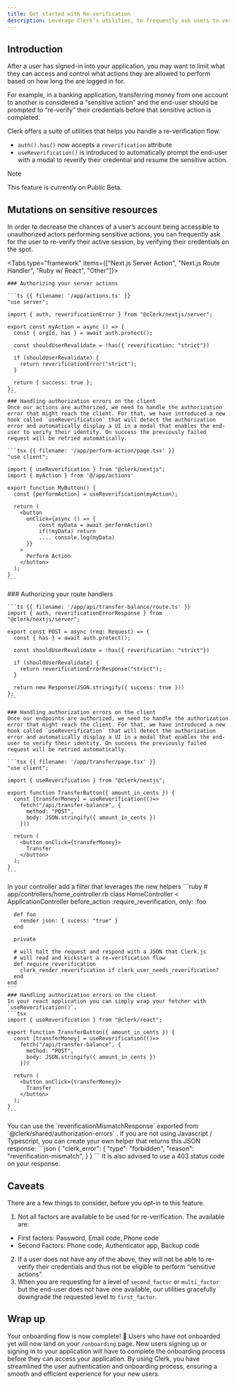 ```yaml
---
title: Get started with Re-verification
description: Leverage Clerk’s utilities, to frequently ask users to verify their identity before sensitive actions are performed.
---
```



## Introduction

After a user has signed-in into your application, you may want to limit what they can access and control what actions they are allowed to perform based on how long the are logged in for.

For example, in a banking application, transferring money from one account to another is considered a “sensitive action” and the end-user should be prompted to “re-verify” their credentials before that sensitive action is completed.

Clerk offers a suite of utilities that helps you handle a re-verification flow.

- `auth().has()` now accepts a `reverification` attribute
- `useReverification()` is introduced to automatically prompt the end-user with a modal to reverify their credential and resume the sensitive action.

> [!NOTE]
> This feature is currently on Public Beta.

## Mutations on sensitive resources
In order to decrease the chances of a user’s account being accessible to unauthorized actors performing sensitive actions, you can frequently ask for the user to re-verify their active session, by verifying their credentials on the spot.

<Tabs type="framework" items={["Next.js Server Action", "Next.js Route Handler", "Ruby w/ React", "Other"]}>
  
  <Tab>
    
    ### Authorizing your server actions
    
    ```ts {{ filename: '/app/actions.ts' }}
    "use server";

    import { auth, reverificationError } from "@clerk/nextjs/server";

    export const myAction = async () => {
      const { orgId, has } = await auth.protect();
      
      const shouldUserRevalidate = !has({ reverification: "strict"})
      
      if (shouldUserRevalidate) {
        return reverificationError("strict");
      }

      return { success: true };
    };
    ```
    ### Handling authorization errors on the client
    Once our actions are authorized, we need to handle the authorization error that might reach the client. For that, we have introduced a new hook called `useReverification` that will detect the authorization error and automatically display a UI in a modal that enables the end-user to verify their identity. On success the previously failed request will be retried automatically.

    ```tsx {{ filename: '/app/perform-action/page.tsx' }}
    "use client";

    import { useReverification } from "@clerk/nextjs";
    import { myAction } from '@/app/actions'

    export function MyButton() {
      const [performAction] = useReverification(myAction);

      return (
        <button
          onClick={async () => {
              const myData = await performAction()
              if(!myData) return 
              .... console.log(myData)
          }}
        >
          Perform Action
        </button>
      );
    }
    ```
  </Tab>
  <Tab>
    ### Authorizing your route handlers

    ```ts {{ filename: '/app/api/transfer-balance/route.ts' }}
    import { auth, reverificationErrorResponse } from "@clerk/nextjs/server";

    export const POST = async (req: Request) => {
      const { has } = await auth.protect();
      
      const shouldUserRevalidate = !has({ reverification: "strict"})
      
      if (shouldUserRevalidate) {
        return reverificationErrorResponse("strict");
      }

      return new Response(JSON.stringify({ success: true }))
    };
    ```

    ### Handling authorization errors on the client
    Once our endpoints are authorized, we need to handle the authorization error that might reach the client. For that, we have introduced a new hook called `useReverification` that will detect the authorization error and automatically display a UI in a modal that enables the end-user to verify their identity. On success the previously failed request will be retried automatically.

    ```tsx {{ filename: '/app/transfer/page.tsx' }}
    "use client";

    import { useReverification } from "@clerk/nextjs";

    export function TransferButton({ amount_in_cents }) {
      const [transferMoney] = useReverification(()=>
        fetch("/api/transfer-balance", {
          method: "POST",
          body: JSON.stringify({ amount_in_cents })
        }))

      return (
        <button onClick={transferMoney}>
          Transfer
        </button>
      );
    }
    ```
  </Tab>
  <Tab>
    In your controller add a filter that leverages the new helpers
    ```ruby
    # app/controllers/home_controller.rb
    class HomeController < ApplicationController
      before_action :require_reverification, only: :foo

      def foo
        render json: { sucess: "true" }
      end

      private
      
      # will halt the request and respond with a JSON that Clerk.js
      # will read and kickstart a re-verification flow 
      def require_reverification
        clerk_render_reverification if clerk_user_needs_reverification?
      end
    end
    ```
    ### Handling authorization errors on the client
    In your react application you can simply wrap your fetcher with `useReverification()`.
    ```tsx
    import { useReverification } from "@clerk/react";

    export function TransferButton({ amount_in_cents }) {
      const [transferMoney] = useReverification(()=>
        fetch("/api/transfer-balance", {
          method: "POST",
          body: JSON.stringify({ amount_in_cents })
        }))

      return (
        <button onClick={transferMoney}>
          Transfer
        </button>
      );
    }
    ```
  </Tab>
  <Tab>
  You can use the `reverificationMismatchResponse` exported from `@clerk/shared/authorization-errors` . If you are not using Javascript / Typescript, you can create your own helper that returns this JSON response:
  ```json
  {
    "clerk_error": {
      "type": "forbidden",
      "reason": "reverification-mismatch",
    }
  }
  ```
  It is also advised to use a 403 status code on your response.
  </Tab>
</Tabs>


## Caveats
There are a few things to consider, before you opt-in to this feature.
1. Not all factors are available to be used for re-verification. The available are:
  - First factors: Password, Email code, Phone code
  - Second Factors: Phone code, Authenticator app, Backup code
2. If a user does not have any of the above, they will not be able to re-verify their credentials and thus not be eligible to perform “sensitive actions”.
3. When you are requesting for a level of `second_factor` or `multi_factor` but the end-user does not have one available, our utilities gracefully downgrade the requested level to `first_factor`.


## Wrap up

Your onboarding flow is now complete! 🎉 Users who have not onboarded yet will now land on your `/onboarding` page. New users signing up or signing in to your application will have to complete the onboarding process before they can access your application. By using Clerk, you have streamlined the user authentication and onboarding process, ensuring a smooth and efficient experience for your new users.
